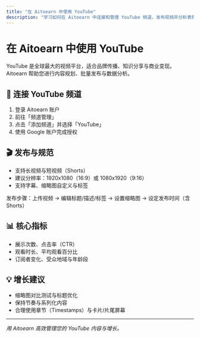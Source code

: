 ```yaml
---
title: "在 Aitoearn 中使用 YouTube"
description: "学习如何在 Aitoearn 中连接和管理 YouTube 频道，发布视频并分析表现。"
---
```


# 在 Aitoearn 中使用 YouTube

YouTube 是全球最大的视频平台，适合品牌传播、知识分享与商业变现。Aitoearn 帮助您进行内容规划、批量发布与数据分析。

## 🔗 连接 YouTube 频道
1. 登录 Aitoearn 账户
2. 前往「频道管理」
3. 点击「添加频道」并选择「YouTube」
4. 使用 Google 账户完成授权

## 🎬 发布与规范
- 支持长视频与短视频（Shorts）
- 建议分辨率：1920x1080（16:9）或 1080x1920（9:16）
- 支持字幕、缩略图自定义与标签

发布步骤：上传视频 → 编辑标题/描述/标签 → 设置缩略图 → 设定发布时间（含 Shorts）

## 📊 核心指标
- 展示次数、点击率（CTR）
- 观看时长、平均观看百分比
- 订阅者变化、受众地域与年龄段

## 💡 增长建议
- 缩略图对比测试与标题优化
- 保持节奏与系列化内容
- 合理使用章节（Timestamps）与卡片/片尾屏幕

---

*用 Aitoearn 高效管理您的 YouTube 内容与增长。*
